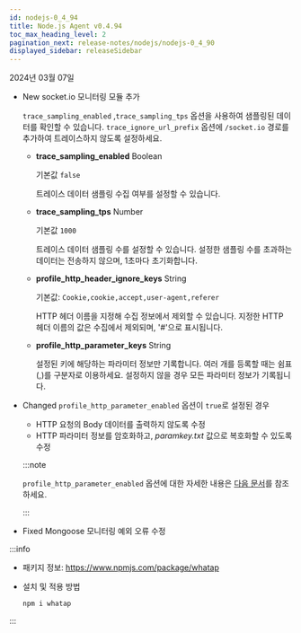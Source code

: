```yaml
---
id: nodejs-0_4_94
title: Node.js Agent v0.4.94
toc_max_heading_level: 2
pagination_next: release-notes/nodejs/nodejs-0_4_90
displayed_sidebar: releaseSidebar
---
```


2024년 03월 07일

- <Status>New</Status> <Link to="http://socket.io">socket.io</Link> 모니터링 모듈 추가

  `trace_sampling_enabled` ,`trace_sampling_tps` 옵션을 사용하여 샘플링된 데이터를 확인할 수 있습니다. `trace_ignore_url_prefix` 옵션에 `/socket.io` 경로를 추가하여 트레이스하지 않도록 설정하세요.

  - **trace_sampling_enabled** <span class='type'>Boolean</span>

    기본값 `false`

    트레이스 데이터 샘플링 수집 여부를 설정할 수 있습니다.

  - **trace_sampling_tps** <span class='type'>Number</span>

    기본값 `1000`
    
    트레이스 데이터 샘플링 수를 설정할 수 있습니다. 설정한 샘플링 수를 초과하는 데이터는 전송하지 않으며, 1초마다 초기화합니다.
    
  - **profile_http_header_ignore_keys** <span class='type'>String</span>

    기본값: `Cookie,cookie,accept,user-agent,referer`
    
    HTTP 헤더 이름을 지정해 수집 정보에서 제외할 수 있습니다. 지정한 HTTP 헤더 이름의 값은 수집에서 제외되며, '#'으로 표시됩니다.

  - **profile_http_parameter_keys** <span class='type'>String</span>

    설정된 키에 해당하는 파라미터 정보만 기록합니다. 여러 개를 등록할 때는 쉼표(,)를 구분자로 이용하세요. 설정하지 않을 경우 모든 파라미터 정보가 기록됩니다.

- <Status>Changed</Status> <code>profile_http_parameter_enabled</code> 옵션이 <code>true</code>로 설정된 경우 

  - HTTP 요청의 Body 데이터를 출력하지 않도록 수정
  - HTTP 파라미터 정보를 암호화하고, *paramkey.txt* 값으로 복호화할 수 있도록 수정

  :::note

  `profile_http_parameter_enabled` 옵션에 대한 자세한 내용은 [다음 문서](../../nodejs/agent-transaction#profile_http_parameter)를 참조하세요.

  :::

- <Status>Fixed</Status> Mongoose 모니터링 예외 오류 수정


:::info

* 패키지 정보: https://www.npmjs.com/package/whatap

* 설치 및 적용 방법

  ```bash
  npm i whatap
  ```

:::